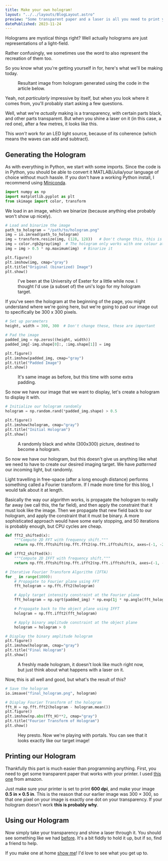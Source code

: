 ```yaml
---
title: Make your own hologram!
layout: "../../layouts/BlogLayout.astro"
preview: "Some transparent paper and a laser is all you need to print your own hologram"
datePublished: 2023-11-24
---
```



Holograms are mystical things right?
Well actually holograms are just representations of a light-field.

Rather confusingly, we sometimes use the word to also represent the recreation of them too.

So you know what you're getting yourself in for, here's what we'll be making today.

<Figure
  src="/assets/img/hologram/PXL_20230525_145727024.jpg"
  alt="Resultant image from hologram generated"
  id="result"
>
  Resultant image from hologram generated using the code in the article below.
</Figure>

Yeah, not _particularly_ impressive by itself, but when you look where it comes from, you'll probably start asking a few questions.

Well, what we're _actually_ making is a transparency, with certain parts black, and other parts transparent.
But when you shine a laser on it (in this case, a red one), after a few metres, it looks like this.

This _won't_ work for an LED light source, because of its coherence (which means the waves can add and subtract).

## Generating the Hologram

As with everything in Python, we start with some imports.
Since the code is in Python, you should be able to convert it MATLAB/Julia/your language of choice without much hassle.
If you don't have a working Python install, I recommend using [Miniconda](//docs.conda.io/projects/miniconda/en/latest/miniconda-install.html).

```py
import numpy as np
import matplotlib.pyplot as plt
from skimage import color, transform
```

We load in an image, which we binarize (because anything else probably won't show up nicely).

```py
# Load and binarize the image
path_to_hologram = "/path/to/hologram.png"
img = io.imread(path_to_hologram)
img = transform.resize(img, (128, 128))   # Don't change this, this is important
img = color.rgb2gray(img)  # The hologram only works with one colour at a time
img = img > 0.5 * np.maximum(img)  # Binarize it

plt.figure()
plt.imshow(img, cmap="gray")
plt.title("Original (binarized) Image")
plt.show()
```

<Figure src="/assets/img/hologram/exeter.png" alt="Resultant hologram target">
  I've been at the University of Exeter for a little while now. I thought I'd
  use (a subset of) the uni's logo for my hologram target.
</Figure>

If you've seen the hologram at the beginning of the page, you might understand where we're going here, but we're going to pad our image out to specifically be 300 x 300 pixels.

```py
# Set up parameters
height, width = 300, 300  # Don't change these, these are important

# Pad the image
padded_img = np.zeros((height, width))
padded_img[-img.shape[0]:, :img.shape[1]] = img

plt.figure()
plt.imshow(padded_img, cmap="gray")
plt.title("Padded Image")
plt.show()
```

<Figure
  src="/assets/img/hologram/padded_image.png"
  alt="Padded imaging hologram target"
>
  It's same image as before, but this time with some extra padding.
</Figure>

So now we have our image that we want to display, let's create a hologram to display it with.

```py
# Initialize our hologram randomly
hologram = np.random.rand(*padded_img.shape) > 0.5

plt.figure()
plt.imshow(hologram, cmap="gray")
plt.title("Initial Hologram")
plt.show()
```

<Figure src="/assets/img/hologram/initial_hologram.png" alt="Initial hologram">
  A randomly black and white (300x300) picture, destined to become a hologram.
</Figure>

So now we have our hologram, but this doesn't give us anything like what we need to have to create our desired imaging target.
We have _patterned_ our incoming light, but randomly.

Light travelling in free-space (after a long enough distance) performs something called a Fourier transform.
If I made more time for this blog, I would talk about it at length.

Basically the way our algorithm works, is propagate the hologram to really far away (we call this, the far field), and then apply the constraint that it must look like the image.
Then we propagate that new field back to our hologram, and apply the constraint that it must be binary.
A more sophisticated approach would have some early stopping, and 50 iterations is probably enough, but CPU cycles are cheap.

```py
def fft2_shifted(x):
    """Compute 2D FFT with frequency shift."""
    return np.fft.fftshift(np.fft.fft2(np.fft.ifftshift(x, axes=(-1, -2)), norm="ortho"), axes=(-1, -2))

def ifft2_shifted(k):
    """Compute 2D IFFT with frequency shift."""
    return np.fft.fftshift(np.fft.ifft2(np.fft.ifftshift(k, axes=(-1, -2)), norm="ortho"), axes=(-1, -2))

# Iterative Fourier Transform Algorithm (IFTA)
for _ in range(1000):
    # Propagate to Fourier plane using FFT
    fft_hologram = np.fft.fft2(hologram)

    # Apply target intensity constraint at the Fourier plane
    fft_hologram = np.sqrt(padded_img) * np.exp(1j * np.angle(fft_hologram))

    # Propagate back to the object plane using IFFT
    hologram = np.fft.ifft2(fft_hologram)

    # Apply binary amplitude constraint at the object plane
    hologram = hologram > 0

# Display the binary amplitude hologram
plt.figure()
plt.imshow(hologram, cmap="gray")
plt.title("Final Hologram")
plt.show()
```

<Figure src="/assets/img/hologram/final_hologram.png" alt="Final hologram">
  A freshly made hologram, it doesn't look like much right now, but just think
  about what happens with a laser on it.
</Figure>

Now, this is all well and good, but what's the result of this?

```py
# Save the hologram
io.imsave("final_hologram.png", hologram)

# Display Fourier Transform of the hologram
fft_H = np.fft.fft2(hologram - hologram.mean())
plt.figure()
plt.imshow(np.abs(fft_H)**2, cmap="gray")
plt.title("Fourier Transform of Hologram")
plt.show()
```

<Figure src="/assets/img/hologram/ft_hologram.png" alt="Result of hologram">
  Hey presto. Now we're playing with portals. You can see that it looks exactly
  like our target image!
</Figure>

## Printing our Hologram

Thankfully this part is much easier than programming anything.
First, you need to get some transparent paper that works with your printer.
I used [this one](//www.amazon.co.uk/Universal-Transparency-Overhead-Projector-Printable/dp/B093PZG5TK/) from amazon.

Just make sure your printer is set to print **600 dpi**, and make your image **0.5 in × 0.5 in**.
This is the reason that our earlier image was 300 × 300, so that one pixel on your image is exactly one dot on your transparency.
If your hologram doesn't work **this is probably why**.

## Using our Hologram

Now simply take your transparency and shine a laser through it.
You should see something like we had [before](#result).
It's a bit fiddly to hold it up, but if so, find a friend to help.

If you make one at home [show me](//github.com/rjkilpatrick/rjkilpatrick.uk/issues/new)!
I'd love to see what you get up to.
